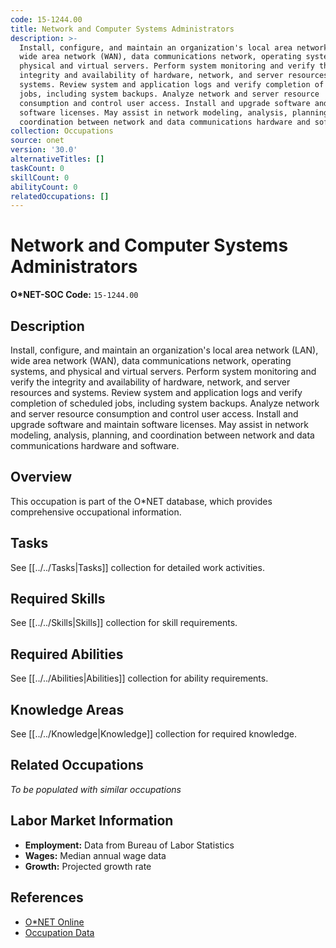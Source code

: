 ```yaml
---
code: 15-1244.00
title: Network and Computer Systems Administrators
description: >-
  Install, configure, and maintain an organization's local area network (LAN),
  wide area network (WAN), data communications network, operating systems, and
  physical and virtual servers. Perform system monitoring and verify the
  integrity and availability of hardware, network, and server resources and
  systems. Review system and application logs and verify completion of scheduled
  jobs, including system backups. Analyze network and server resource
  consumption and control user access. Install and upgrade software and maintain
  software licenses. May assist in network modeling, analysis, planning, and
  coordination between network and data communications hardware and software.
collection: Occupations
source: onet
version: '30.0'
alternativeTitles: []
taskCount: 0
skillCount: 0
abilityCount: 0
relatedOccupations: []
---
```

# Network and Computer Systems Administrators

**O*NET-SOC Code:** `15-1244.00`

## Description

Install, configure, and maintain an organization's local area network (LAN), wide area network (WAN), data communications network, operating systems, and physical and virtual servers. Perform system monitoring and verify the integrity and availability of hardware, network, and server resources and systems. Review system and application logs and verify completion of scheduled jobs, including system backups. Analyze network and server resource consumption and control user access. Install and upgrade software and maintain software licenses. May assist in network modeling, analysis, planning, and coordination between network and data communications hardware and software.

## Overview

This occupation is part of the O*NET database, which provides comprehensive occupational information.

## Tasks

See [[../../Tasks|Tasks]] collection for detailed work activities.

## Required Skills

See [[../../Skills|Skills]] collection for skill requirements.

## Required Abilities

See [[../../Abilities|Abilities]] collection for ability requirements.

## Knowledge Areas

See [[../../Knowledge|Knowledge]] collection for required knowledge.

## Related Occupations

*To be populated with similar occupations*

## Labor Market Information

- **Employment:** Data from Bureau of Labor Statistics
- **Wages:** Median annual wage data
- **Growth:** Projected growth rate

## References

- [O*NET Online](https://www.onetonline.org/link/summary/15-1244.00)
- [Occupation Data](https://www.onetcenter.org/)
